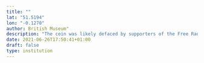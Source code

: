 ```yaml
---
title: ""
lat: "51.5194"
lon: "-0.1270"
author: British Museum"
description: "The coin was likely defaced by supporters of the Free Radio Association (FRA) with headquarters at 239 Eastwood Road, Rayleigh, Essex. The FRA was formed in response to the Marine Offences Bill which would make illegal and bring to an end the broadcasting from ships offshore."
date: 2021-06-26T17:50:41+01:00
draft: false
type: institution
---
```

